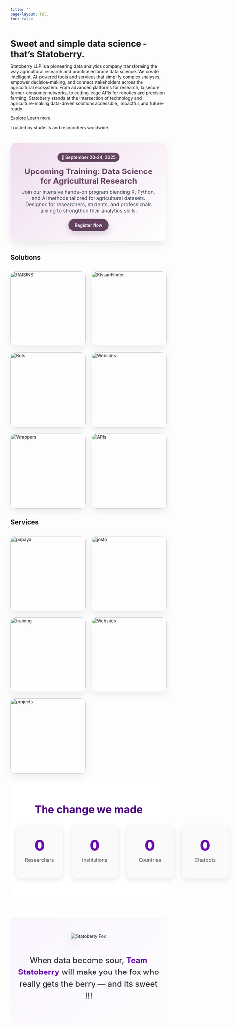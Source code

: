 ---
title: ""
page-layout: full
toc: false
---

```{=html}
<div class="hero">
  <div class="container-fluid">
    <div class="row align-items-center g-4">
      <div class="col-lg-7">
        <h1 class="hero-title display-5" style="margin-bottom:.5rem;">Sweet and simple data science - that’s Statoberry.</h1>
        <p class="lead" style="max-width:60ch;">
          Statoberry LLP is a pioneering data analytics company transforming the way agricultural research and practice embrace data science. We create intelligent, AI-powered tools and services that simplify complex analyses, empower decision-making, and connect stakeholders across the agricultural ecosystem. From advanced platforms for research, to secure farmer-consumer networks, to cutting-edge APIs for robotics and precision farming, Statoberry stands at the intersection of technology and agriculture-making data-driven solutions accessible, impactful, and future-ready.
        </p>
        <div class="d-flex gap-2">
          <a class="btn btn-primary" href="index.html#product">Explore</a>
          <a class="btn btn-outline-primary" href="intro.qmd">Learn more</a>
        </div>
        <p class="text-muted small mt-3">Trusted by students and researchers worldwide.</p>
      </div>
    </div>
  </div>
</div>
```

```{=html}
<!-- ========== SECTION: UPCOMING TRAINING ========== -->
<section id="training" style="margin:40px 0;">
  <style>
    #training .banner{
      border-radius: 20px;
      padding: 32px;
      background: linear-gradient(135deg,#f0ddef 0%,#ffffff 100%);
      box-shadow: 0 12px 28px rgba(0,0,0,.08);
      text-align: center;
    }
    #training h2{ margin:0 0 10px; font-size:1.6rem; font-weight:700; color:#634360; }
    #training p{ margin:0 0 16px; font-size:1rem; color:#374151; }
    #training .date{
      display:inline-block; padding:6px 12px; border-radius:999px;
      background:#634360; color:#fff; font-weight:600; margin-bottom:16px;
    }
    #training .btn{
      display:inline-block; padding:12px 20px; border-radius:999px;
      background:#634360; color:#fff; font-weight:600; text-decoration:none;
      box-shadow:0 8px 18px rgba(99,67,96,.25);
    }
    #training .btn:hover{ filter:brightness(0.95); }
    /* dark mode */
    .quarto-dark #training .banner{ background:#14161a; color:#e7e8ea; }
    .quarto-dark #training p{ color:#c9c9c9; }
  </style>

  <div class="banner">
    <div class="date">📅 September 20–24, 2025</div>
    <h2>Upcoming Training: Data Science for Agricultural Research</h2>
    <p>
      Join our intensive hands-on program blending R, Python, and AI methods tailored for agricultural datasets. 
      Designed for researchers, students, and professionals aiming to strengthen their analytics skills.
    </p>
    <a class="btn" href="/training.html">Register Now</a>
  </div>
</section>
```

## Solutions {#product .unnumbered}

```{=html}
<style>
  .sb-products {
    display: grid;
    grid-template-columns: repeat(auto-fit, minmax(200px, 1fr));
    gap: 20px;
    margin: 2rem 0;
  }

  .sb-product {
    position: relative;
    aspect-ratio: 1 / 1;
    border-radius: 16px;
    overflow: hidden;
    box-shadow: 0 8px 24px rgba(0,0,0,.08);
    cursor: pointer;
    transition: transform .25s ease;
    text-decoration: none; /* remove link underline */
    color: inherit;        /* inherit text color */
    display: block;        /* ensure link fills */
  }
  .sb-product:hover {
    transform: translateY(-4px);
  }

  .sb-product img {
    width: 100%;
    height: 100%;
    object-fit: cover;
    display: block;
    transition: opacity .3s ease;
  }

  .sb-product__desc {
    position: absolute;
    inset: 0;
    display: flex;
    align-items: center;
    justify-content: center;
    padding: 16px;
    text-align: center;
    background: rgba(99, 67, 96, 0.92);
    color: #fff;
    font-size: .9rem;
    opacity: 0;
    transition: opacity .3s ease;
  }

  .sb-product:hover img { opacity: 0.2; }
  .sb-product:hover .sb-product__desc { opacity: 1; }

  .quarto-dark .sb-product__desc {
    background: rgba(198, 168, 194, 0.92);
    color: #0b0c0f;
  }
</style>

<div class="sb-products">
  <!-- RAISINS -->
  <a class="sb-product" href="https://www.raisins.live/">
    <img src="www/raisins.webp" alt="RAISINS">
    <div class="sb-product__desc">
      No-code, AI-assisted analytics platform for agricultural research.
    </div>
  </a>

  <!-- KissanFinder -->
  <a class="sb-product" href="kissan.html">
    <img src="www/kissan.webp" alt="KissanFinder">
    <div class="sb-product__desc">
      Encrypted farmer–consumer traceability and connections.
    </div>
  </a>

  <!-- Bots -->
  <a class="sb-product" href="bots.html">
    <img src="www/bot.webp" alt="Bots">
    <div class="sb-product__desc">
      Custom AI assistants for workshops, conferences and research workflows.
    </div>
  </a>

  <!-- Websites -->
  <a class="sb-product" href="websites.html">
    <img src="www/web.webp" alt="Websites">
    <div class="sb-product__desc">
      Fast, professional AI powered websites for labs, projects and conferences.
    </div>
  </a>

  <!-- Wrapper -->
  <a class="sb-product" href="wrappers.html">
    <img src="www/wrapper.webp" alt="Wrappers">
    <div class="sb-product__desc">
      AI wrappers streamline complex models into easy-to-use tools, tailored for specific research and business needs.
    </div>
  </a>

  <!-- APIs -->
  <a class="sb-product" href="apis.html">
    <img src="www/api.webp" alt="APIs">
    <div class="sb-product__desc">
      Data and vision APIs for robotics, precision agriculture and prediction modelling.
    </div>
  </a>
</div>
```

## Services {#services .unnumbered}

```{=html}
<style>
  .sb-products {
    display: grid;
    grid-template-columns: repeat(auto-fit, minmax(200px, 1fr));
    gap: 20px;
    margin: 2rem 0;
  }

  .sb-product {
    position: relative;
    aspect-ratio: 1 / 1;
    border-radius: 16px;
    overflow: hidden;
    box-shadow: 0 8px 24px rgba(0,0,0,.08);
    cursor: pointer;
    transition: transform .25s ease;
    text-decoration: none; /* remove link underline */
    color: inherit;        /* inherit text color */
    display: block;        /* ensure link fills */
  }
  .sb-product:hover {
    transform: translateY(-4px);
  }

  .sb-product img {
    width: 100%;
    height: 100%;
    object-fit: cover;
    display: block;
    transition: opacity .3s ease;
  }

  .sb-product__desc {
    position: absolute;
    inset: 0;
    display: flex;
    align-items: center;
    justify-content: center;
    padding: 16px;
    text-align: center;
    background: rgba(99, 67, 96, 0.92);
    color: #fff;
    font-size: .9rem;
    opacity: 0;
    transition: opacity .3s ease;
  }

  .sb-product:hover img { opacity: 0.2; }
  .sb-product:hover .sb-product__desc { opacity: 1; }

  .quarto-dark .sb-product__desc {
    background: rgba(198, 168, 194, 0.92);
    color: #0b0c0f;
  }
</style>

<div class="sb-products">
  <!-- PAPAYA -->
  <a class="sb-product" href="papaya.html">
    <img src="www/papaya.webp" alt="papaya">
    <div class="sb-product__desc">
     PAPAYA (Professional Assistance for Publishing Academics and Your Aspirations) is the publishing division of Statoberry LLP, committed to making agricultural knowledge globally accessible through high-quality, open-access publishing.
    </div>
  </a>

  <!-- JOSTA -->
  <a class="sb-product" href="https://www.jostapubs.com/">
    <img src="www/josta.webp" alt="josta">
    <div class="sb-product__desc">
     JOSTA (Journal of Sustainable Technology in Agriculture) is an open-access, peer-reviewed journal by Statoberry LLP, focused on advancing sustainable innovations and technologies that shape the future of agriculture.
    </div>
  </a>

  <!-- TRAININGS -->
  <a class="sb-product" href="training.html">
    <img src="www/datatrain.webp" alt="training">
    <div class="sb-product__desc">
      We offer hands-on Data Science training, blending R, Python, and AI to equip researchers and students with practical skills for agricultural research and beyond.
    </div>
  </a>

  <!-- Consultancy -->
  <a class="sb-product" href="consultancy.html">
    <img src="www/consultancy.webp" alt="Websites">
    <div class="sb-product__desc">
      We provide Data Science consultancy, delivering tailored analytics, AI solutions, and research support to help institutions, agribusinesses, and researchers turn complex data into actionable insights.
    </div>
  </a>
  
   <a class="sb-product" href="projects.html">
    <img src="www/projects.webp" alt="projects">
    <div class="sb-product__desc">
      We handle projects in AI-driven research platforms, agricultural traceability, data science consultancy, and custom analytics solutions for academia and industry.
    </div>
  </a>
  
</div>
```

```{=html}
<section class="sb-stats">
  <div class="sb-stats__inner">
    <h2 class="sb-stats__title">The change we made</h2>

    <div class="sb-stats__grid">
      <article class="sb-card">
        <div class="sb-num" data-target="10000" data-suffix="+">0</div>
        <p class="sb-label">Researchers</p>
      </article>

      <article class="sb-card">
        <div class="sb-num" data-target="3" data-suffix="+">0</div>
        <p class="sb-label">Institutions</p>
      </article>

      <article class="sb-card">
        <div class="sb-num" data-target="3" data-suffix="+">0</div>
        <p class="sb-label">Countries</p>
      </article>

      <article class="sb-card">
        <div class="sb-num" data-target="10" data-suffix="+">0</div>
        <p class="sb-label">Chatbots</p>
      </article>
    </div>
  </div>

  <style>
    .sb-stats { 
      padding: 4rem 1rem; 
      background: #ffffff;   /* light background */
      color: #222;
    }
    .sb-stats__inner { max-width: 1100px; margin: 0 auto; text-align: center; }
    .sb-stats__title { 
      margin: 0 0 2rem; 
      font-size: clamp(1.6rem, 1.2rem + 1.5vw, 2.2rem); 
      font-weight: 700; 
      color: #4B0082; /* purple heading */
    }
    .sb-stats__grid { 
      display: grid; 
      grid-template-columns: repeat(4, 1fr); 
      gap: 1.5rem; 
    }
    @media (max-width: 900px){ .sb-stats__grid{ grid-template-columns: repeat(2, 1fr);} }
    @media (max-width: 520px){ .sb-stats__grid{ grid-template-columns: 1fr; } }

    .sb-card {
      background: #fafafa;
      border: 1px solid #eee;
      border-radius: 16px;
      padding: 2rem 1.5rem;
      box-shadow: 0 6px 18px rgba(0,0,0,.08);
      display: grid; place-items: center;
      aspect-ratio: 1 / 1;
      transition: transform .25s ease, box-shadow .25s ease;
    }
    .sb-card:hover { 
      transform: translateY(-4px); 
      box-shadow: 0 10px 28px rgba(0,0,0,.15); 
    }

    .sb-num {
      font-size: clamp(2rem, 1.3rem + 3vw, 3rem);
      font-weight: 800; 
      color: #6A0DAD; /* deep purple */
    }
    .sb-label {
      margin-top: .6rem;
      font-size: 1rem; 
      color: #555;
    }
  </style>

  <script>
    (function(){
      const nums = document.querySelectorAll('.sb-num');
      const format = new Intl.NumberFormat(undefined);
      const prefersReduced = window.matchMedia('(prefers-reduced-motion: reduce)').matches;

      function animate(el){
        const target = Number(el.dataset.target || '0');
        const suffix = el.dataset.suffix || '';
        const duration = Number(el.dataset.duration || '1200');
        if (!Number.isFinite(target) || prefersReduced) {
          el.textContent = format.format(target) + suffix;
          return;
        }
        let startTs = null;
        const easeOutCubic = t => 1 - Math.pow(1 - t, 3);

        function tick(ts){
          if (!startTs) startTs = ts;
          const elapsed = ts - startTs;
          const p = Math.min(1, elapsed / duration);
          const eased = easeOutCubic(p);
          const val = Math.round(target * eased);
          el.textContent = format.format(val) + suffix;
          if (p < 1) requestAnimationFrame(tick);
        }
        requestAnimationFrame(tick);
      }

      const io = new IntersectionObserver((entries, obs) => {
        entries.forEach(entry => {
          if (entry.isIntersecting){
            animate(entry.target);
            obs.unobserve(entry.target);
          }
        });
      }, { threshold: 0.35 });

      nums.forEach(n => io.observe(n));
    })();
  </script>
</section>
```

```{=html}
<section class="fox-banner">
  <div class="fox-inner">
    <img src="www/fox.webp" alt="Statoberry Fox" class="fox-img">
    <p class="fox-text">
      When data become sour, <strong>Team Statoberry</strong> will make you the fox who really gets the berry — and its sweet !!!
    </p>
  </div>
</section>

<style>
  .fox-banner {
    background: linear-gradient(135deg, #faf5ff, #fdfdfd);
    padding: 3rem 1rem;
    text-align: center;
    margin-top: 4rem;
    border-top: 2px solid #eee;
  }

  .fox-inner {
    max-width: 800px;
    margin: 0 auto;
  }

  .fox-img {
    max-width: 200px;
    height: auto;
    margin-bottom: 1.5rem;
    filter: drop-shadow(0 8px 16px rgba(0,0,0,.15));
    transition: transform .3s ease;
  }
  .fox-img:hover {
    transform: scale(1.05) rotate(-2deg);
  }

  .fox-text {
    font-size: clamp(1.1rem, 1rem + 1vw, 1.6rem);
    font-weight: 500;
    line-height: 1.5;
    color: #333;
  }

  .fox-text strong {
    color: #6A0DAD; /* Statoberry purple */
    font-weight: 700;
  }
</style>
```
